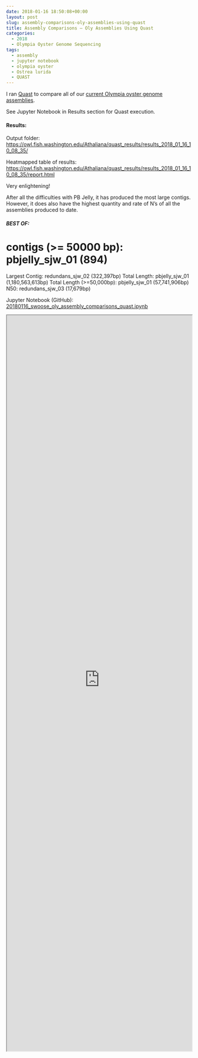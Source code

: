 ```yaml
---
date: 2018-01-16 18:50:08+00:00
layout: post
slug: assembly-comparisons-oly-assemblies-using-quast
title: Assembly Comparisons – Oly Assemblies Using Quast
categories:
  - 2018
  - Olympia Oyster Genome Sequencing
tags:
  - assembly
  - jupyter notebook
  - olympia oyster
  - Ostrea lurida
  - QUAST
---
```


I ran [Quast](https://quast.sourceforge.net/quast.html) to compare all of our [current Olympia oyster genome assemblies](https://github.com/RobertsLab/project-olympia.oyster-genomic/wiki/Genome-Assemblies/8f8c0a46e4f0c15db5174d11f024c4f6dabf3170).

See Jupyter Notebook in Results section for Quast execution.



#### Results:



Output folder: [https://owl.fish.washington.edu/Athaliana/quast_results/results_2018_01_16_10_08_35/](http://owl.fish.washington.edu/Athaliana/quast_results/results_2018_01_16_10_08_35/)

Heatmapped table of results: [https://owl.fish.washington.edu/Athaliana/quast_results/results_2018_01_16_10_08_35/report.html](http://owl.fish.washington.edu/Athaliana/quast_results/results_2018_01_16_10_08_35/report.html)

Very enlightening!

After all the difficulties with PB Jelly, it has produced the most large contigs. However, it does also have the highest quantity and rate of N's of all the assemblies produced to date.



##### BEST OF:



# contigs (>= 50000 bp): pbjelly_sjw_01 (894)
Largest Contig: redundans_sjw_02 (322,397bp)
Total Length: pbjelly_sjw_01 (1,180,563,613bp)
Total Length (>=50,000bp): pbjelly_sjw_01 (57,741,906bp)
N50: redundans_sjw_03 (17,679bp)

Jupyter Notebook (GitHub): [20180116_swoose_oly_assembly_comparisons_quast.ipynb](https://github.com/sr320/LabDocs/blob/master/jupyter_nbs/sam/20180116_swoose_oly_assembly_comparisons_quast.ipynb)

<iframe src="https://render.githubusercontent.com/view/ipynb?commit=111eb149014b1a3203ba67bcb00a35c6f118f2dc&enc;_url=68747470733a2f2f7261772e67697468756275736572636f6e74656e742e636f6d2f73723332302f4c6162446f63732f313131656231343930313462316133323033626136376263623030613335633666313138663264632f6a7570797465725f6e62732f73616d2f32303138303131365f73776f6f73655f6f6c795f617373656d626c795f636f6d70617269736f6e735f71756173742e6970796e62&nwo;=sr320%2FLabDocs&path;=jupyter_nbs%2Fsam%2F20180116_swoose_oly_assembly_comparisons_quast.ipynb&repository;_id=13746500&repository;_type=Repository#2f75a41a-a3f6-4a2a-bae1-dfa4454611e7" width="100%" height="2000" scrolling="yes"></iframe>
